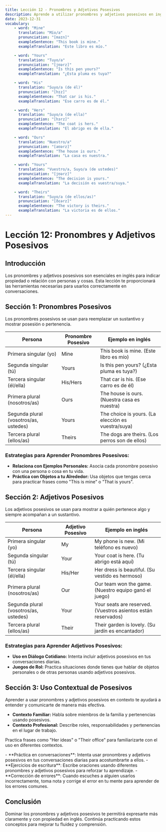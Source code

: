 ```yaml
---
title: Lección 12 - Pronombres y Adjetivos Posesivos
description: Aprende a utilizar pronombres y adjetivos posesivos en inglés para hablar sobre posesión y relaciones personales.
date: 2023-12-31
vocabulary:
    - word: "Mine"
      translation: "Mío/a"
      pronunciation: "[maɪn]"
      exampleSentence: "This book is mine."
      exampleTranslation: "Este libro es mío."

    - word: "Yours"
      translation: "Tuyo/a"
      pronunciation: "[jʊərz]"
      exampleSentence: "Is this pen yours?"
      exampleTranslation: "¿Esta pluma es tuya?"

    - word: "His"
      translation: "Suyo/a (de él)"
      pronunciation: "[hɪz]"
      exampleSentence: "That car is his."
      exampleTranslation: "Ese carro es de él."

    - word: "Hers"
      translation: "Suyo/a (de ella)"
      pronunciation: "[hɜrz]"
      exampleSentence: "The coat is hers."
      exampleTranslation: "El abrigo es de ella."

    - word: "Ours"
      translation: "Nuestro/a"
      pronunciation: "[aʊərz]"
      exampleSentence: "The house is ours."
      exampleTranslation: "La casa es nuestra."

    - word: "Yours"
      translation: "Vuestro/a, Suyo/a (de ustedes)"
      pronunciation: "[jʊərz]"
      exampleSentence: "The decision is yours."
      exampleTranslation: "La decisión es vuestra/suya."

    - word: "Theirs"
      translation: "Suyo/a (de ellos/as)"
      pronunciation: "[ðɛərz]"
      exampleSentence: "The victory is theirs."
      exampleTranslation: "La victoria es de ellos."
---
```


# Lección 12: Pronombres y Adjetivos Posesivos

## Introducción

Los pronombres y adjetivos posesivos son esenciales en inglés para indicar propiedad o relación con personas y cosas. Esta lección te proporcionará las herramientas necesarias para usarlos correctamente en conversaciones.

## Sección 1: Pronombres Posesivos

Los pronombres posesivos se usan para reemplazar un sustantivo y mostrar posesión o pertenencia.

| Persona                               | Pronombre Posesivo | Ejemplo en inglés                                  |
| ------------------------------------- | ------------------ | -------------------------------------------------- |
| Primera singular (yo)                 | Mine               | This book is mine. (Este libro es mío)             |
| Segunda singular (tú)                 | Yours              | Is this pen yours? (¿Esta pluma es tuya?)          |
| Tercera singular (él/ella)            | His/Hers           | That car is his. (Ese carro es de él)              |
| Primera plural (nosotros/as)          | Ours               | The house is ours. (Nuestra casa es nuestra)       |
| Segunda plural (vosotros/as, ustedes) | Yours              | The choice is yours. (La elección es vuestra/suya) |
| Tercera plural (ellos/as)             | Theirs             | The dogs are theirs. (Los perros son de ellos)     |

<TextToSpeechPlayer mp3File={../assets/courses/english/_shared/lessons/lesson12/audio/possessive-pronouns.mp3} />

### Estrategias para Aprender Pronombres Posesivos:

-   **Relaciona con Ejemplos Personales:** Asocia cada pronombre posesivo con una persona o cosa en tu vida.
-   **Práctica con Objetos a tu Alrededor:** Usa objetos que tengas cerca para practicar frases como "This is mine" o "That is yours".

## Sección 2: Adjetivos Posesivos

Los adjetivos posesivos se usan para mostrar a quién pertenece algo y siempre acompañan a un sustantivo.

| Persona                               | Adjetivo Posesivo | Ejemplo en inglés                                             |
| ------------------------------------- | ----------------- | ------------------------------------------------------------- |
| Primera singular (yo)                 | My                | My phone is new. (Mi teléfono es nuevo)                       |
| Segunda singular (tú)                 | Your              | Your coat is here. (Tu abrigo está aquí)                      |
| Tercera singular (él/ella)            | His/Her           | Her dress is beautiful. (Su vestido es hermoso)               |
| Primera plural (nosotros/as)          | Our               | Our team won the game. (Nuestro equipo ganó el juego)         |
| Segunda plural (vosotros/as, ustedes) | Your              | Your seats are reserved. (Vuestros asientos están reservados) |
| Tercera plural (ellos/as)             | Their             | Their garden is lovely. (Su jardín es encantador)             |

<TextToSpeechPlayer mp3File={../assets/courses/english/_shared/lessons/lesson12/audio/possessive-adjectives.mp3} />

### Estrategias para Aprender Adjetivos Posesivos:

-   **Uso en Diálogo Cotidiano:** Intenta incluir adjetivos posesivos en tus conversaciones diarias.
-   **Juegos de Rol:** Practica situaciones donde tienes que hablar de objetos personales o de otras personas usando adjetivos posesivos.

## Sección 3: Uso Contextual de Posesivos

Aprender a usar pronombres y adjetivos posesivos en contexto te ayudará a entender y comunicarte de manera más efectiva.

-   **Contexto Familiar:** Habla sobre miembros de la familia y pertenencias usando posesivos.
-   **Contexto Profesional:** Describe roles, responsabilidades y pertenencias en el lugar de trabajo.

Practica frases como "Her ideas" o "Their office" para familiarizarte con el uso en diferentes contextos.

<!-- prettier-ignore -->
<TipBox>
-   **Práctica en conversaciones**: Intenta usar pronombres y adjetivos posesivos en tus conversaciones diarias para acostumbrarte a ellos.
-   **Ejercicios de escritura**: Escribe oraciones usando diferentes pronombres y adjetivos
    posesivos para reforzar tu aprendizaje.
-   **Corrección de errores**: Cuando escuches a alguien usarlos incorrectamente, toma nota y corrige el error en tu mente para aprender de los errores comunes.
</TipBox>

## Conclusión

Dominar los pronombres y adjetivos posesivos te permitirá expresarte más claramente y con propiedad en inglés. Continúa practicando estos conceptos para mejorar tu fluidez y comprensión.
